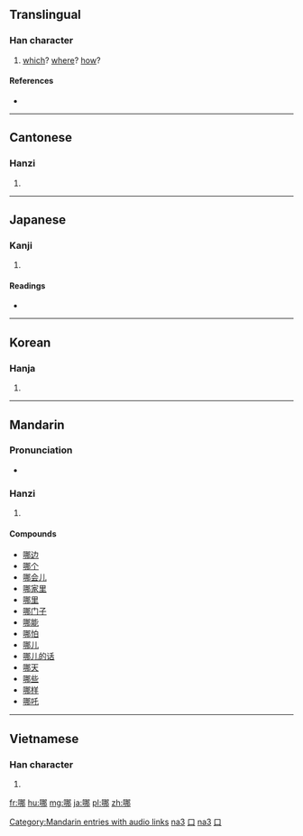 ==Translingual==
{{stroke_order}}

===Han character===
{{Han char|rn=30|rad=口|as=07|sn=10|four=6702<sub>7</sub>|canj=口尸手中 (RSQL)}}

# [[which]]? [[where]]? [[how]]?

====References====
* {{Han ref|kx=0190.180|dkj=03651|dj=0410.020|hdz=10623.070|uh=54EA|ud=21738|bh=ADFE|bd=44542}}

----

==Cantonese==

===Hanzi===
{{yue-hanzi|jyut=|y=na1, na4 na5}}

# {{defn|Cantonese|sort=口07}}

----

==Japanese==

===Kanji===
{{ja-kanji|grade=|rs=口07}}

# {{defn|Japanese|sort=口07}}

====Readings====
* {{ja-readings|on=[[だ]] (da), [[な]] (na)|kun=}}

----

==Korean==

===Hanja===
{{ko-hanja|hangeul=나|rv=na|mr=na}}

# {{defn|Korean|sort=口07}}

----

==Mandarin==

===Pronunciation===
* {{audio|zh-na.ogg|audio}}

===Hanzi===
{{cmn-hanzi|pin=[[nǎ]] ([[na3]]), [[na]] ([[na5]]), [[né]] ([[ne2]]), [[něi]] ([[nei3]]), [[nuó]] ([[nuo2]])|wg=na<sup>3</sup>, na<sup>5</sup>, *<sup>2</sup>, nei<sup>3</sup>, no<sup>2</sup>}}

# {{defn|Mandarin|sort=口07}}

====Compounds====
* [[哪边]]
* [[哪个]]
* [[哪会儿]]
* [[哪家里]]
* [[哪里]]
* [[哪门子]]
* [[哪能]]
* [[哪怕]]
* [[哪儿]]
* [[哪儿的话]]
* [[哪天]]
* [[哪些]]
* [[哪样]]
* [[哪吒]]

[[Category:Mandarin entries with audio links]]
[[Category:Mandarin pronouns in simplified script|na3]]
[[Category:Mandarin pronouns in traditional script|口]]
[[Category:zh-cn:Beginning Mandarin|na3]]
[[Category:zh-tw:Beginning Mandarin|口]]

----

==Vietnamese==

===Han character===
{{vi-hantu|[[ná]], [[nư]], [[na]], [[nạ]]|rs=口07}}

# {{defn|Vietnamese|sort=口07}}

[[fr:哪]]
[[hu:哪]]
[[mg:哪]]
[[ja:哪]]
[[pl:哪]]
[[zh:哪]]